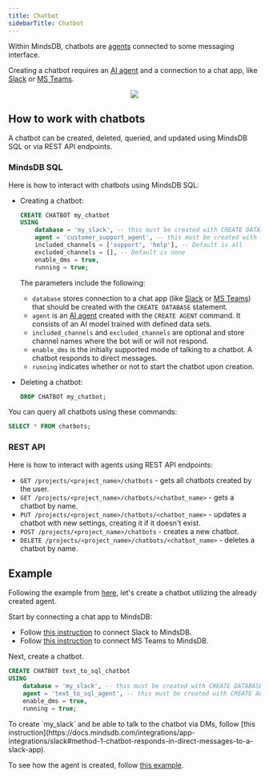 ```yaml
---
title: Chatbot
sidebarTitle: Chatbot
---
```


Within MindsDB, chatbots are [agents](/agents/agent) connected to some messaging interface.

Creating a chatbot requires an [AI agent](/agents/agent) and a connection to a chat app, like [Slack](/integrations/app-integrations/slack) or [MS Teams](/integrations/app-integrations/microsoft-teams).

<p align="center">
  <img src="/assets/chatbot_diagram.png" />
</p>

## How to work with chatbots

A chatbot can be created, deleted, queried, and updated using MindsDB SQL or via REST API endpoints.

### MindsDB SQL

Here is how to interact with chatbots using MindsDB SQL:

* Creating a chatbot:

    ```sql
    CREATE CHATBOT my_chatbot
    USING
        database = 'my_slack', -- this must be created with CREATE DATABASE
        agent = 'customer_support_agent', -- this must be created with CREATE AGENT
        included_channels = ['support', 'help'], -- Default is all
        excluded_channels = [], -- Default is none
        enable_dms = true,
        running = true;
    ```

    The parameters include the following:

    * `database` stores connection to a chat app (like [Slack](/integrations/app-integrations/slack) or [MS Teams](/integrations/app-integrations/microsoft-teams)) that should be created with the `CREATE DATABASE` statement.
    * `agent` is an [AI agent](/agents/agent) created with the `CREATE AGENT` command. It consists of an AI model trained with defined data sets.
    * `included_channels` and `excluded_channels` are optional and store channel names where the bot will or will not respond.
    * `enable_dms` is the initially supported mode of talking to a chatbot. A chatbot responds to direct messages.
    * `running` indicates whether or not to start the chatbot upon creation.

* Deleting a chatbot:

    ```sql
    DROP CHATBOT my_chatbot;
    ```

You can query all chatbots using these commands:

```sql
SELECT * FROM chatbots;
```

### REST API

Here is how to interact with agents using REST API endpoints:

* `GET /projects/<project_name>/chatbots` - gets all chatbots created by the user.
* `GET /projects/<project_name>/chatbots/<chatbot_name>` - gets a chatbot by name.
* `PUT /projects/<project_name>/chatbots/<chatbot_name>` - updates a chatbot with new settings, creating it if it doesn't exist.
* `POST /projects/<project_name>/chatbots` - creates a new chatbot.
* `DELETE /projects/<project_name>/chatbots/<chatbot_name>` - deletes a chatbot by name.

## Example

Following the example from [here](/agents/agent#example), let's create a chatbot utilizing the already created agent.

Start by connecting a chat app to MindsDB:

* Follow [this instruction](/integrations/app-integrations/slack) to connect Slack to MindsDB.
* Follow [this instruction](/integrations/app-integrations/microsoft-teams) to connect MS Teams to MindsDB.

Next, create a chatbot.

```sql
CREATE CHATBOT text_to_sql_chatbot
USING
    database = 'my_slack', -- this must be created with CREATE DATABASE
    agent = 'text_to_sql_agent', -- this must be created with CREATE AGENT
    enable_dms = true,
    running = true;
```

<Tip>
To create `my_slack` and be able to talk to the chatbot via DMs, follow [this instruction](https://docs.mindsdb.com/integrations/app-integrations/slack#method-1-chatbot-responds-in-direct-messages-to-a-slack-app).

To see how the agent is created, follow [this example](/agents/agent#example).
</Tip>
